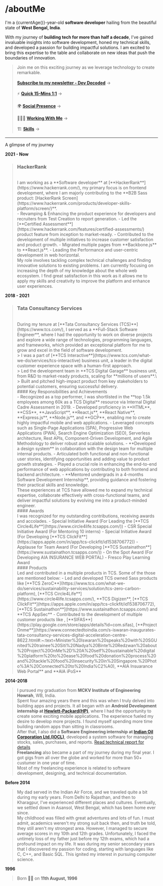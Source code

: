
# /aboutMe

I'm a {currentAge()}-year-old **software developer** hailing from the beautiful state of **West Bengal, India**.

With my journey of **building tech for more than half a decade**, I've gained invaluable insights into software development, honed my technical skills, and developed a passion for building impactful solutions. I am excited to bring this expertise to the table and collaborate on new ideas that push the boundaries of innovation.

> Join me on this exciting journey as we leverage technology to create remarkable. \
> \
> [**Subscribe to my newsletter - Dev Decoded**](https://souravdey.substack.com/) &#8594;\
> \
> ⚡️ [**Quick 15-Mins 1:1**](https://cal.com/souravdey/quick-chat) &#8594;\
> \
> 🌍 [**Social Presence**](/aboutMe/socialPresence) &#8594;\
> \
> 🧑🏻‍💻 [**Working With Me**](/aboutMe/workingWithMe) &#8594;\
> \
> 🏗️ [**Skills**](/aboutMe/skills) &#8594;

---

A glimpse of my journey

**2021 - Now**

> ### HackerRank
> <br/>
> I am working as a **Software developer** at [**HackerRank**](https://www.hackerrank.com/), my primary focus is on frontend development, where I am majorly contributing to the **B2B Sass product: [HackerRank Screen](https://www.hackerrank.com/products/developer-skills-platform/screen/)**.
> <br/>
> - Revamping & Enhancing the product experience for developers and recruiters from Test Creation to report generation.
> - Led the [**Certified Assessment**](https://www.hackerrank.com/features/certified-assessments/) product feature from inception to market-ready.
> - Contributed to the development of multiple initiatives to increase customer satisfaction and product growth.
> - Migrated multiple pages from **Backbone.js** to **React.js**.
> - Leading the Performance and user-centric development in web horizontal.
> <br/>
> My role involves tackling complex technical challenges and finding innovative solutions to existing problems. I am currently focusing on increasing the depth of my knowledge about the whole web ecosystem. I find great satisfaction in this work as it allows me to apply my skills and creativity to improve the platform and enhance user experiences.


**2018 - 2021**

> ### Tata Consultancy Services
> <br/>
> During my tenure at [**Tata Consultancy Services (TCS)**](https://www.tcs.com/), I served as a **Full-Stack Software Engineer**, where I had the opportunity to work on diverse projects and explore a wide range of technologies, programming languages, and frameworks, which provided an exceptional platform for me to grow and excel in the field of software development.
> <br/>
> > I was a part of [**TCS Interactive**](https://www.tcs.com/what-we-do/services/tcs-interactive) business unit, a leader in the digital customer experience space with a human-first approach.
> <br/>
> > Led the development team in **TCS Digital Garage** business unit, from R&D to market-ready products, scaling for **millions of users**.\
> > Built and pitched high-impact product from key stakeholders to potential customers, ensuring successful delivery.
> <br/>
> #### Key Responsibilities and Achievements
> <br/>
> - Recognized as a top performer, I was shortlisted in the **top 1.5k employees among 60k as a TCS Digital** resource via Internal Digital Cadre Assessment in 2019.
> - Developed proficiency in **HTML**, **CSS**, **JavaScript**, **React.js**, **React Native**, **Express.js**, **Node.js**, and **GCP**, enabling me to create highly impactful mobile and web applications.
> - Leveraged concepts such as Single-Page Applications (SPA), Progressive Web Applications (PWA), Search Engine Optimization (SEO), Serverless architecture, Rest APIs, Component-Driven Development, and Agile Methodology to deliver robust and scalable solutions.
> - **Developed a design system** in collaboration with the design team for multiple internal products.
> - Articulated both functional and non-functional user stories, identifying opportunities and adding value to product growth strategies.
> - Played a crucial role in enhancing the end-to-end performance of web applications by contributing to both frontend and backend architecture.
> - **Mentored undergrads in a 4-months Software Development Internship**, providing guidance and fostering their practical skills and knowledge.
> <br/>
> These experiences at TCS have allowed me to expand my technical expertise, collaborate effectively with cross-functional teams, and deliver impactful solutions by evolving me into a product-minded engineer.
> <br/>
> #### Awards
> <br/>
> I was recognized for my outstanding contributions, receiving awards and accolades.
> - Special Initiative Award (For Leading the [**TCS Circle4Life**](https://www.circle4life.tcsapps.com/))
> - CSR Special Initiative Award (For Mentoring 10 interns)
> - Special Initiative Award (For Developing [**TCS ClickFit**](https://apps.apple.com/in/app/tcs-clickfit/id1538706772))
> - Applause for Team Award (For Developing [**TCS Sustainathon**](https://www.sustainathon.tcsapps.com/))
> - On the Spot Award (For Developing AIA INSURANCE WEB PORTAL)
> - Fresco Play Learning Award
> <br/>
> #### Products
> <br/>
> Led and contributed in a multiple products in TCS. Some of the those are mentioned below:
> - Led and developed TCS owned Sass products like [**TCS ZeroC**](https://www.tcs.com/what-we-do/services/sustainability-services/solution/tcs-zero-carbon-platform), [**TCS Circle4Life**](https://www.circle4life.tcsapps.com/), **TCS Digizen**, [**TCS ClickFit**](https://apps.apple.com/in/app/tcs-clickfit/id1538706772), [**TCS Sustainathon**](https://www.sustainathon.tcsapps.com/) and **TCS AppSec**
> - Contributed to the development of multiple customer products like , [**SIFAS**](https://play.google.com/store/apps/details?id=com.sifas), [**Project Onme**](https://www.connectedtoindia.com/s-iswaran-inaugurates-tata-consultancy-services-digital-acceleration-centre-8622.html#:~:text=Minister%20Iswaran%20speaks%20with%20SGUnited%20trainee%20Siti%20Nadya%20Binte%20Redzwan%20about%20Project%20OnMe%2D%20A%20self%20sustainable%20digital%20platform%20to%20ease%20food%20donation%20process%20and%20tackle%20food%20insecurity%20in%20Singapore.%20Photo%3A%20Connected%20to%20India%C2%A0), **AIA Insuarance Web Portal** and **AIA iPoS**


**2014-2018**

> I pursued my graduation from **MCKV Institute of Engineering Howrah**, WB, India.
> <br/>
> Spent four amazing years there and this was when I truly delved into building apps and projects. It all began with an **Android Development internship at [Hewlett-Packard(HP)](https://www.hp.com/)**, where I had the opportunity to create some exciting mobile applications. The experience fueled my desire to develop more projects. I found myself spending more time building random apps than sitting in classrooms.\
> After that, I also did a **Software Engineering internship at [Indian Oil Corporation Ltd.(IOCL)](https://iocl.com/)**, developed a system software for managing stocks, sales, purchases, and reports. [Read technical report for details](https://drive.google.com/file/d/0BxyUEpBbbGBjUl9meWFoWHZXWjZVRlhyc2N5c0hmdFlCTC1z/view?usp=sharing&resourcekey=0-MfpzGJqZDNpdVG_hvoLl0A)
> <br/>
> **Freelancing** also became a part of my journey during my final year. I got gigs from all over the globe and worked for more than 50+ custumer in one year of time.\
Most of my freelancing experience is related to software development, designing, and technical documentation.

**Before 2014**

> My dad served in the Indian Air Force, and we traveled quite a bit during my early years. From Delhi to Rajasthan, and then to Kharagpur, I've experienced different places and cultures. Eventually, we settled down in Asansol, West Bengal, which has been home ever since.
> <br/>
> My childhood was filled with great adventures and lots of fun. I must admit, academics weren't my strong suit back then, and truth be told, they still aren't my strongest area. However, I managed to secure average scores in my 10th and 12th grades. Unfortunately, I faced the untimely loss of my father just before my 12th exams, which had a profound impact on my life. It was during my senior secondary years that I discovered my passion for coding, starting with languages like C, C++, and Basic SQL. This ignited my interest in pursuing computer science.


**1996**

> Born 👶🏻 on **11th August, 1996**
